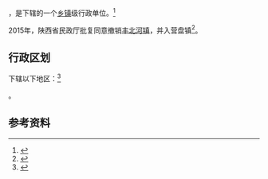 {{中国乡级行政区|61/10/26/101/000}}

'''{{PAGENAMEBASE}}'''，是{{PRC admin/fullname|61/10/26/101/000|3}}下辖的一个[[乡镇|乡镇]]级行政单位。<ref>{{PRC admin/ref sgc|{{PRC admin/parent|61/10/26/101/000}}}}</ref>

2015年，陕西省民政厅批复同意撤销[[丰北河镇|丰北河镇]]，并入营盘镇<ref>{{Cite web |url=http://shaanxi.mca.gov.cn/article/mzyw1/201507/20150700841888.shtml |title=陕西省民政厅关于陕西省乡镇行政区划调整的公告 |access-date=2017-09-14 |archive-url=https://web.archive.org/web/20170914220400/http://shaanxi.mca.gov.cn/article/mzyw1/201507/20150700841888.shtml |archive-date=2017-09-14 |dead-url=yes }}</ref>。

== 行政区划 ==

{{PAGENAMEBASE}}下辖以下地区：<ref>{{PRC admin/ref sgc|61/10/26/101/000}}</ref>

{{PRC admin/children|61/10/26/101/000}}。

== 参考资料 ==

{{reflist}}

{{行政区划小作品}}
{{PRC admin/navcat|61/10/26/101/000}}